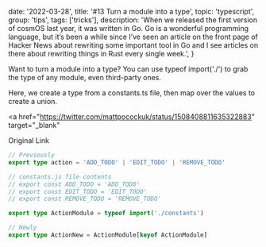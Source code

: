 
  date: '2022-03-28',
  title: '#13 Turn a module into a type',
  topic: 'typescript',
  group: 'tips',
  tags: ['tricks'],
  description:
    'When we released the first version of cosmOS last year, it was written in Go. Go is a wonderful programming language, but it’s been a while since I’ve seen an article on the front page of Hacker News about rewriting some important tool in Go and I see articles on there about rewriting things in Rust every single week.',
}


Want to turn a module into a type? You can use typeof import('./') to grab the type of any module, even third-party ones.

Here, we create a type from a constants.ts file, then map over the values to create a union.

<a
  href="https://twitter.com/mattpocockuk/status/1508408811635322883"
  target="_blank"
>
  Original Link
</a>

```ts
// Previously
export type action = 'ADD_TODO' | 'EDIT_TODO' | 'REMOVE_TODO'

// constants.js file contents
// export const ADD_TODO = 'ADD_TODO'
// export const EDIT_TODO = 'EDIT_TODO'
// export const REMOVE_TODO = 'REMOVE_TODO'

export type ActionModule = typeof import('./constants')

// Newly
export type ActionNew = ActionModule[keyof ActionModule]
```
